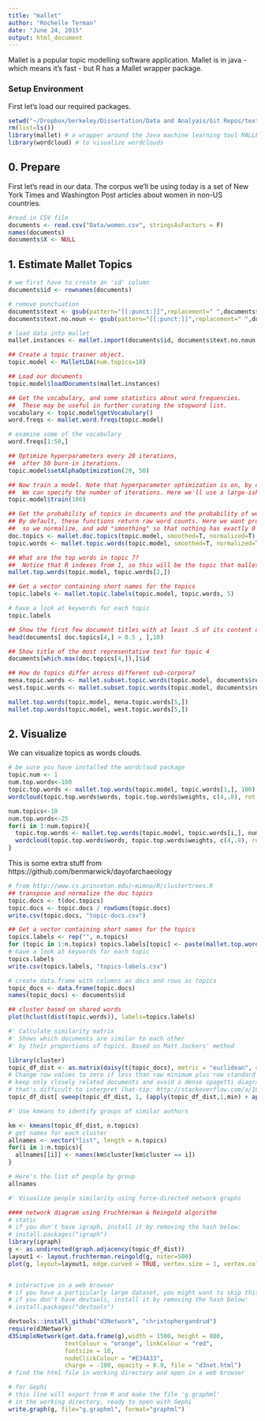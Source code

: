 ```yaml
---
title: "mallet"
author: "Rochelle Terman"
date: "June 24, 2015"
output: html_document
---
```


Mallet is a popular topic modelling software application. Mallet is in java - which means it's fast - but R has a Mallet wrapper package.

### Setup Environment

First let's load our required packages.

```r
setwd("~/Dropbox/berkeley/Dissertation/Data and Analyais/Git Repos/text-analysis-dhbsi")
rm(list=ls())
library(mallet) # a wrapper around the Java machine learning tool MALLET
library(wordcloud) # to visualize wordclouds
```

## 0. Prepare

First let's read in our data. The corpus we'll be using today is a set of New York Times and Washington Post articles about women in non-US countries.

```r
#read in CSV file
documents <- read.csv("Data/women.csv", stringsAsFactors = F)
names(documents)
documents$X <- NULL
```

## 1. Estimate Mallet Topics

```r
# we first have to create an 'id' column
documents$id <- rownames(documents)

# remove punctuation
documents$text <- gsub(pattern="[[:punct:]]",replacement=" ",documents$text)
documents$text.no.noun <- gsub(pattern="[[:punct:]]",replacement=" ",documents$text.no.noun)

# load data into mallet
mallet.instances <- mallet.import(documents$id, documents$text.no.noun, "Data/stoplist.csv", FALSE, token.regexp="[\\p{L}']+")

## Create a topic trainer object.
topic.model <- MalletLDA(num.topics=10)

## Load our documents
topic.model$loadDocuments(mallet.instances)

## Get the vocabulary, and some statistics about word frequencies.
##  These may be useful in further curating the stopword list.
vocabulary <- topic.model$getVocabulary()
word.freqs <- mallet.word.freqs(topic.model)

# examine some of the vocabulary
word.freqs[1:50,]

## Optimize hyperparameters every 20 iterations, 
##  after 50 burn-in iterations.
topic.model$setAlphaOptimization(20, 50)

## Now train a model. Note that hyperparameter optimization is on, by default.
##  We can specify the number of iterations. Here we'll use a large-ish round number.
topic.model$train(100)

## Get the probability of topics in documents and the probability of words in topics.
## By default, these functions return raw word counts. Here we want probabilities, 
##  so we normalize, and add "smoothing" so that nothing has exactly 0 probability.
doc.topics <- mallet.doc.topics(topic.model, smoothed=T, normalized=T)
topic.words <- mallet.topic.words(topic.model, smoothed=T, normalized=T)

## What are the top words in topic 7?
##  Notice that R indexes from 1, so this will be the topic that mallet called topic 6.
mallet.top.words(topic.model, topic.words[2,])

## Get a vector containing short names for the topics
topic.labels <- mallet.topic.labels(topic.model, topic.words, 5)

# have a look at keywords for each topic
topic.labels

## Show the first few document titles with at least .5 of its content devoted to topic 4
head(documents[ doc.topics[4,] > 0.5 , ],10)

## Show title of the most representative text for topic 4
documents[which.max(doc.topics[4,]),]$id

## How do topics differ across different sub-corpora?
mena.topic.words <- mallet.subset.topic.words(topic.model, documents$region == "MENA", smoothed=T, normalized=T)
west.topic.words <- mallet.subset.topic.words(topic.model, documents$region == "West", smoothed=T, normalized=T)

mallet.top.words(topic.model, mena.topic.words[5,])
mallet.top.words(topic.model, west.topic.words[5,])
```

## 2. Visualize

We can visualize topics as words clouds.

```r
# be sure you have installed the wordcloud package
topic.num <- 1
num.top.words<-100
topic.top.words <- mallet.top.words(topic.model, topic.words[1,], 100)
wordcloud(topic.top.words$words, topic.top.words$weights, c(4,.8), rot.per=0, random.order=F)

num.topics<-10
num.top.words<-25
for(i in 1:num.topics){
  topic.top.words <- mallet.top.words(topic.model, topic.words[i,], num.top.words)
  wordcloud(topic.top.words$words, topic.top.words$weights, c(4,.8), rot.per=0, random.order=F)
}
```

This is some extra stuff from https://github.com/benmarwick/dayofarchaeology

```r
# from http://www.cs.princeton.edu/~mimno/R/clustertrees.R
## transpose and normalize the doc topics
topic.docs <- t(doc.topics)
topic.docs <- topic.docs / rowSums(topic.docs)
write.csv(topic.docs, "topic-docs.csv")

## Get a vector containing short names for the topics
topics.labels <- rep("", n.topics)
for (topic in 1:n.topics) topics.labels[topic] <- paste(mallet.top.words(topic.model, topic.words[topic,], num.top.words=5)$words, collapse=" ")
# have a look at keywords for each topic
topics.labels
write.csv(topics.labels, "topics-labels.csv")

# create data.frame with columns as docs and rows as topics
topic_docs <- data.frame(topic.docs)
names(topic_docs) <- documents$id

## cluster based on shared words
plot(hclust(dist(topic.words)), labels=topics.labels)

#' Calculate similarity matrix
#' Shows which documents are similar to each other
#' by their proportions of topics. Based on Matt Jockers' method

library(cluster)
topic_df_dist <- as.matrix(daisy(t(topic_docs), metric = "euclidean", stand = TRUE))
# Change row values to zero if less than row minimum plus row standard deviation
# keep only closely related documents and avoid a dense spagetti diagram
# that's difficult to interpret (hat-tip: http://stackoverflow.com/a/16047196/1036500)
topic_df_dist[ sweep(topic_df_dist, 1, (apply(topic_df_dist,1,min) + apply(topic_df_dist,1,sd) )) > 0 ] <- 0

#' Use kmeans to identify groups of similar authors

km <- kmeans(topic_df_dist, n.topics)
# get names for each cluster
allnames <- vector("list", length = n.topics)
for(i in 1:n.topics){
  allnames[[i]] <- names(km$cluster[km$cluster == i])
}

# Here's the list of people by group
allnames

#' Visualize people similarity using force-directed network graphs

#### network diagram using Fruchterman & Reingold algorithm
# static
# if you don't have igraph, install it by removing the hash below:
# install.packages("igraph")
library(igraph)
g <- as.undirected(graph.adjacency(topic_df_dist))
layout1 <- layout.fruchterman.reingold(g, niter=500)
plot(g, layout=layout1, edge.curved = TRUE, vertex.size = 1, vertex.color= "grey", edge.arrow.size = 0, vertex.label.dist=0.5, vertex.label = NA)


# interactive in a web browser
# if you have a particularly large dataset, you might want to skip this section, and just run the Gephi part.
# if you don't have devtools, install it by removing the hash below:
# install.packages("devtools")

devtools::install_github("d3Network", "christophergandrud")
require(d3Network)
d3SimpleNetwork(get.data.frame(g),width = 1500, height = 800,
                textColour = "orange", linkColour = "red",
                fontsize = 10,
                nodeClickColour = "#E34A33",
                charge = -100, opacity = 0.9, file = "d3net.html")
# find the html file in working directory and open in a web browser

# for Gephi
# this line will export from R and make the file 'g.graphml'
# in the working directory, ready to open with Gephi
write.graph(g, file="g.graphml", format="graphml")
```
